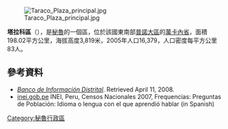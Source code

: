 [[Image:Taraco_Plaza_principal.jpg|right]]

'''塔拉科區'''（{{lang-es|Distrito de Taraco}}），是[[秘魯|秘魯]]的一個區，位於該國東南部[[普諾大區|普諾大區]]的[[萬卡內省|萬卡內省]]，面積198.02平方公里，海拔高度3,819米，2005年人口16,379，人口密度每平方公里83人。

==參考資料==
*''[https://web.archive.org/web/20080423164200/http://desa.inei.gob.pe/mapas/bid/ Banco de Información Distrital]''. Retrieved April 11, 2008.
*[https://web.archive.org/web/20130127005551/http://iinei.inei.gob.pe/iinei/RedatamCpv2007.asp?id=ResultadosCensales%3Fori%3DC inei.gob.pe] INEI, Peru, Censos Nacionales 2007, Frequencias: Preguntas de Población: Idioma o lengua con el que aprendió hablar (in Spanish)

{{coord|15|17|54|S|69|48|44|W|source:kolossus-eswiki|display=title}}

{{Peru-geo-stub}}
[[Category:秘魯行政區|Category:秘魯行政區]]